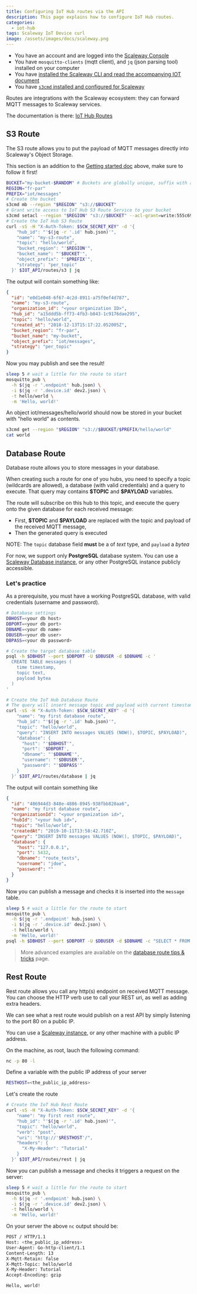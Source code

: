 ```yaml
---
title: Configuring IoT Hub routes via the API
description: This page explains how to configure IoT Hub routes.
categories:
  - iot-hub
tags: Scaleway IoT Device curl
image: /assets/images/docs/scaleway.png
---
```


<Message type="requirement">

- You have an account and are logged into the [Scaleway Console](https://console.scaleway.com) 
- You have `mosquitto-clients` (mqtt client), and `jq` (json parsing tool) installed on your computer
- You have [installed the Scaleway CLI and read the accompanying IOT document](/iot/iot-hub/api-cli/getting-started-with-iot-hub-cli)
- You have [`s3cmd` installed and configured for Scaleway](/tutorials/s3cmd/)

</Message>

Routes are integrations with the Scaleway ecosystem: they can forward MQTT messages to Scaleway services.

The documentation is there: [IoT Hub Routes](/iot/iot-hub/how-to/create-route/)

## S3 Route

The S3 route allows you to put the payload of MQTT messages directly into Scaleway's Object Storage.

<Message type="important">

This section is an addition to the [Getting started doc](/iot/iot-hub/api-cli/getting-started-with-iot-hub-cli) above, make sure to follow it first!

</Message>


```bash
BUCKET="my-bucket-$RANDOM" # Buckets are globally unique, suffix with a random number
REGION="fr-par"
PREFIX="iot/messages"
# Create the bucket
s3cmd mb --region "$REGION" "s3://$BUCKET"
# Grant write access to IoT Hub S3 Route Service to your bucket
s3cmd setacl --region "$REGION" "s3://$BUCKET" --acl-grant=write:555c69c3-87d0-4bf8-80f1-99a2f757d031:555c69c3-87d0-4bf8-80f1-99a2f757d031
# Create the IoT Hub S3 Route
curl -sS -H "X-Auth-Token: $SCW_SECRET_KEY" -d '{
    "hub_id": "'$(jq -r '.id' hub.json)'",
    "name": "my-s3-route",
    "topic": "hello/world",
    "bucket_region": "'$REGION'",
    "bucket_name": "'$BUCKET'",
    "object_prefix": "'$PREFIX'",
    "strategy": "per_topic"
  }' $IOT_API/routes/s3 | jq
```

The output will contain something like:

```json
{
  "id": "e0d1e048-6f67-4c2d-8911-a75f0ef4d787",
  "name": "my-s3-route",
  "organization_id": "<your organization ID>",
  "hub_id": "a15ddd5b-ff73-4fb3-b043-1c9176dae295",
  "topic": "hello/world",
  "created_at": "2018-12-13T15:17:22.052005Z",
  "bucket_region": "fr-par",
  "bucket_name": "my-bucket",
  "object_prefix": "iot/messages",
  "strategy": "per_topic"
}
```

Now you may publish and see the result!

```bash
sleep 5 # wait a little for the route to start
mosquitto_pub \
  -h $(jq -r '.endpoint' hub.json) \
  -i $(jq -r '.device.id' dev2.json) \
  -t hello/world \
  -m 'Hello, world!'
```

An object iot/messages/hello/world should now be stored in your bucket with "hello world" as contents.

```bash
s3cmd get --region "$REGION" "s3://$BUCKET/$PREFIX/hello/world"
cat world
```

## Database Route

Database route allows you to store messages in your database.

When creating such a route for one of you hubs, you need to specify a topic (wildcards are allowed), a database (with valid credentials) and a query to execute. That query may contains **\$TOPIC** and **\$PAYLOAD** variables.

The route will subscribe on this hub to this topic, and execute the query onto the given database
for each received message:

- First, **\$TOPIC** and **\$PAYLOAD** are replaced with the topic and payload of the received MQTT
  message,
- Then the generated query is executed

NOTE: The `topic` database field **must** be a of _text_ type, and `payload` a _bytea_

For now, we support only **PostgreSQL** database system. You can use a [Scaleway Database
instance](https://console.scaleway.com/rdb/instances), or any other PostgreSQL instance publicly accessible.

### Let's practice

As a prerequisite, you must have a working PostgreSQL database, with valid credentials (username and password).

```bash
# Database settings
DBHOST=<your db host>
DBPORT=<your db port>
DBNAME=<your db name>
DBUSER=<your db user>
DBPASS=<your db password>

# Create the target database table
psql -h $DBHOST --port $DBPORT -U $DBUSER -d $DBNAME -c '
  CREATE TABLE messages (
    time timestamp,
    topic text,
    payload bytea
  )
'

# Create the IoT Hub Database Route
# The query will insert message topic and payload with current timestamp
curl -sS -H "X-Auth-Token: $SCW_SECRET_KEY" -d '{
    "name": "my first database route",
    "hub_id": "'$(jq -r '.id' hub.json)'",
    "topic": "hello/world",
    "query": "INSERT INTO messages VALUES (NOW(), $TOPIC, $PAYLOAD)",
    "database": {
      "host": "'$DBHOST'",
      "port": '$DBPORT',
      "dbname": "'$DBNAME'",
      "username": "'$DBUSER'",
      "password": "'$DBPASS'"
    }
  }' $IOT_API/routes/database | jq
```

The output will contain something like

```json
{
  "id": "486944d3-848e-4886-8945-938fbb828aa6",
  "name": "my first database route",
  "organizationId": "<your organization id>",
  "hubId": "<your hub id>",
  "topic": "hello/world",
  "createdAt": "2019-10-11T13:58:42.710Z",
  "query": "INSERT INTO messages VALUES (NOW(), $TOPIC, $PAYLOAD)",
  "database": {
    "host": "127.0.0.1",
    "port": 5432,
    "dbname": "route_tests",
    "username": "jdoe",
    "password": ""
  }
}
```

Now you can publish a message and checks it is inserted into the `message` table.

```bash
sleep 5 # wait a little for the route to start
mosquitto_pub \
  -h $(jq -r '.endpoint' hub.json) \
  -i $(jq -r '.device.id' dev2.json) \
  -t hello/world \
  -m 'Hello, world!'
psql -h $DBHOST --port $DBPORT -U $DBUSER -d $DBNAME -c "SELECT * FROM messages"
```

> More advanced examples are available on the [database route tips & tricks](/iot/iot-hub/api-cli/cli-db-tips-tricks/) page.

## Rest Route

Rest route allows you call any http(s) endpoint on received MQTT message.
You can choose the HTTP verb use to call your REST uri, as well as adding extra headers.

We can see what a rest route would publish on a rest API by simply listening to the port 80 on a public IP.

You can use a [Scaleway instance](https://console.scaleway.com/instance/servers), or any other machine with a public IP address.

On the machine, as root, lauch the following command:

```bash
nc -p 80 -l
```

Define a variable with the public IP address of your server

```bash
RESTHOST=<the_public_ip_address>
```

Let's create the route

```bash
# Create the IoT Hub Rest Route
curl -sS -H "X-Auth-Token: $SCW_SECRET_KEY" -d '{
    "name": "my first rest route",
    "hub_id": "'$(jq -r '.id' hub.json)'",
    "topic": "hello/world",
    "verb": "post",
    "uri": "http://'$RESTHOST'/",
    "headers": {
      "X-My-Header": "Tutorial"
    }
  }' $IOT_API/routes/rest | jq
```

Now you can publish a message and checks it triggers a request on the server:

```bash
sleep 5 # wait a little for the route to start
mosquitto_pub \
  -h $(jq -r '.endpoint' hub.json) \
  -i $(jq -r '.device.id' dev2.json) \
  -t hello/world \
  -m 'Hello, world!'
```

On your server the above `nc` output should be:

```bash
POST / HTTP/1.1
Host: <the_public_ip_address>
User-Agent: Go-http-client/1.1
Content-Length: 13
X-Mqtt-Retain: false
X-Mqtt-Topic: hello/world
X-My-Header: Tutorial
Accept-Encoding: gzip

Hello, world!
```
